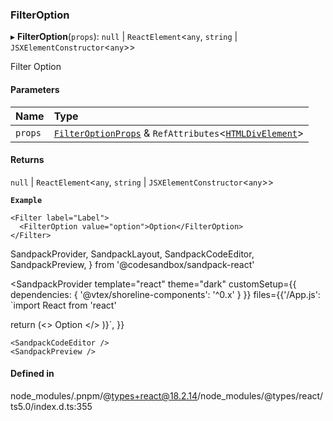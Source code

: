 ### FilterOption

▸ **FilterOption**(`props`): `null` \| `ReactElement`\<`any`, `string` \| `JSXElementConstructor`\<`any`\>\>

Filter Option

#### Parameters

| Name    | Type                                                                                                                                                   |
| :------ | :----------------------------------------------------------------------------------------------------------------------------------------------------- |
| `props` | [`FilterOptionProps`](modules.md#filteroptionprops) & `RefAttributes`\<[`HTMLDivElement`](https://developer.mozilla.org/docs/Web/API/HTMLDivElement)\> |

#### Returns

`null` \| `ReactElement`\<`any`, `string` \| `JSXElementConstructor`\<`any`\>\>

**`Example`**

```tsx copy showLineNumbers filename="example.tsx"
<Filter label="Label">
  <FilterOption value="option">Option</FilterOption>
</Filter>
```

SandpackProvider,
SandpackLayout,
SandpackCodeEditor,
SandpackPreview,
} from '@codesandbox/sandpack-react'

<SandpackProvider
template="react"
theme="dark"
customSetup={{ dependencies: { '@vtex/shoreline-components': '^0.x' } }}
files={{'/App.js': `import React from 'react'

return (<>
<Filter label="Label">
<FilterOption value="option">Option</FilterOption>
</Filter>
</>
)}`,
}}

>   <SandpackLayout>

    <SandpackCodeEditor />
    <SandpackPreview />

  </SandpackLayout>
</SandpackProvider>

#### Defined in

node_modules/.pnpm/@types+react@18.2.14/node_modules/@types/react/ts5.0/index.d.ts:355
